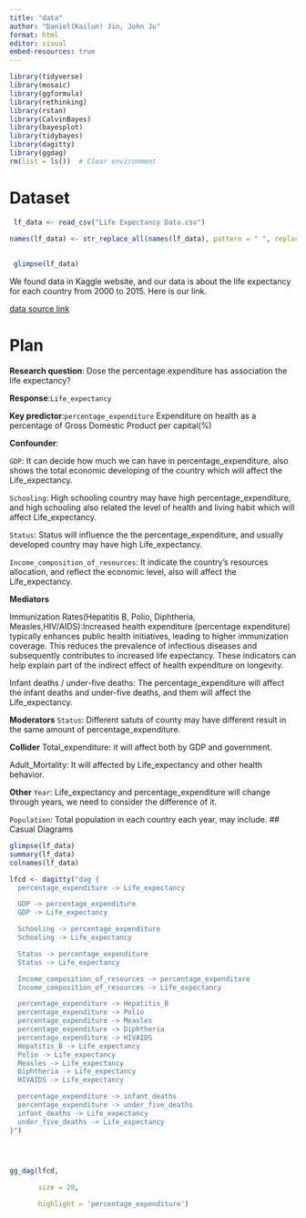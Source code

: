 ```yaml
---
title: "data"
author: "Daniel(Kailun) Jin, John Ju"
format: html
editor: visual
embed-resources: true
---
```


```r
library(tidyverse)
library(mosaic)
library(ggformula)
library(rethinking)
library(rstan)
library(CalvinBayes)
library(bayesplot)
library(tidybayes)
library(dagitty)
library(ggdag)
rm(list = ls())  # Clear environment
```

# Dataset

```r
 lf_data <- read_csv("Life Expectancy Data.csv")

names(lf_data) <- str_replace_all(names(lf_data), pattern = " ", replacement = "_")
  
  
 glimpse(lf_data)
```

We found data in Kaggle website, and our data is about the life expectancy for each country from 2000 to 2015. Here is our link.

[data source link](https://www.kaggle.com/datasets/kumarajarshi/life-expectancy-who?resource=download)

# Plan

**Research question**: Dose the percentage.expenditure has association the life expectancy?

**Response**:`Life_expectancy`

**Key predictor**:`percentage_expenditure` Expenditure on health as a percentage of Gross Domestic Product per capital(%)

**Confounder**:

`GDP`: It can decide how much we can have in percentage_expenditure, also shows the total economic developing of the country which will affect the Life_expectancy.

`Schooling`: High schooling country may have high percentage_expenditure, and high schooling also related the level of health and living habit which will affect Life_expectancy.

`Status`: Status will influence the the percentage_expenditure, and usually developed country may have high Life_expectancy.

`Income_composition_of_resources`: It indicate the country's resources allocation, and reflect the economic level, also will affect the Life_expectancy.

**Mediators**

Immunization Rates(Hepatitis B, Polio, Diphtheria, Measles,HIV/AIDS):Increased health expenditure (percentage expenditure) typically enhances public health initiatives, leading to higher immunization coverage. This reduces the prevalence of infectious diseases and subsequently contributes to increased life expectancy. These indicators can help explain part of the indirect effect of health expenditure on longevity.

Infant deaths / under-five deaths: The percentage_expenditure will affect the infant deaths and under-five deaths, and them will affect the Life_expectancy.

**Moderators**
`Status`: Different satuts of county may have different result in the same amount of percentage_expenditure.

**Collider**
Total_expenditure: it will affect both by GDP and government.

Adult_Mortality: It will affected by Life_expectancy and other health behavior. 

**Other**
`Year`: Life_expectancy and percentage_expenditure will change through years, we need to consider the difference of it.

`Population`: Total population in each country each year, may include.
## Casual Diagrams

```r
glimpse(lf_data)
summary(lf_data)
colnames(lf_data)
```


```r
lfcd <- dagitty("dag {
  percentage_expenditure -> Life_expectancy

  GDP -> percentage_expenditure
  GDP -> Life_expectancy

  Schooling -> percentage_expenditure
  Schooling -> Life_expectancy

  Status -> percentage_expenditure
  Status -> Life_expectancy

  Income_composition_of_resources -> percentage_expenditure
  Income_composition_of_resources -> Life_expectancy

  percentage_expenditure -> Hepatitis_B
  percentage_expenditure -> Polio
  percentage_expenditure -> Measles
  percentage_expenditure -> Diphtheria
  percentage_expenditure -> HIVAIDS
  Hepatitis_B -> Life_expectancy
  Polio -> Life_expectancy
  Measles -> Life_expectancy
  Diphtheria -> Life_expectancy
  HIVAIDS -> Life_expectancy

  percentage_expenditure -> infant_deaths
  percentage_expenditure -> under_five_deaths
  infant_deaths -> Life_expectancy
  under_five_deaths -> Life_expectancy
}")


 

gg_dag(lfcd,

       size = 20,

       highlight = 'percentage_expenditure')

```